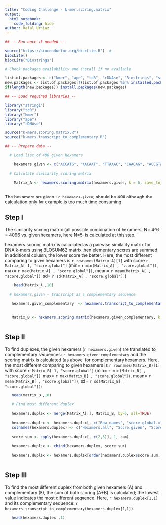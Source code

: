 ---
title: "Coding Challenge - k-mer.scoring.matrix" 	
output: 
  html_notebook: 
    code_folding: hide
author: Rafal Urniaz
---

 
```{r}

## -- Run once if needed -- 

source("https://bioconductor.org/biocLite.R")  # 
biocLite()
biocLite("Biostrings")
    
# Check packages availability and install if no available

list.of.packages <- c("kmer", "ape", "tcR", "rDNAse", "Biostrings", "stringi")
new.packages <- list.of.packages[!(list.of.packages %in% installed.packages()[,"Package"])]
if(length(new.packages)) install.packages(new.packages)

```


```{r}

## -- Load required libraries --

library("stringi")
library("tcR")
library("kmer")
library("ape")
library("rDNAse")

source("k-mers.scoring.matrix.R")
source("k-mers.transcript_to_complementary.R")

## -- Prepare data -- 

  # Load list of 400 given hexamers

    hexamers.given <- c("ACCATG", "AACAAT", "TTAAAC", "CAAGAG", "ACCGTA")
    
  # Calculate similarity scoring matrix
    
    Matrix_A <- hexamers.scoring.matrix(hexamers.given, k = 6, save_to_file = 'hexamers.dist.matrix_A.csv' )
    
```
The hexamers are given : ```r hexamers.given```; should be 400 although the calculation only for example is too much time consuming


## Step I 

The similarity scoring matrix (all possible combination of hexamers, N= 4^6 = 4096 vs. given hexamers, here N=5) is calculated at this step.

hexamers.scoring.matrix is calculated as a pairwise similarity matrix for DNA k-mers using BLOSUM62 matrix then elementary scores are summed in additional column; the lower score the better. Here, the most different comparing to given hexamers is ```r rownames(Matrix_A)[1] ``` with score ```r Matrix_A[ 1, "score.global"] ``` (min= ```r min(Matrix_A[ , "score.global"]) ```, max= ```r max(Matrix_A[ , "score.global"]) ```, mean= ```r mean(Matrix_A[ , "score.global"]) ```, sd= ```r sd(Matrix_A[ , "score.global"]) ```)

```{r}    

    head(Matrix_A ,10)
    
  # hexamers.given - transcript as a complementary sequence 
    
   hexamers.given_complementary  <- hexamers.transcript_to_complementary(hexamers.given)
   
```

```{r}
    
   Matrix_B <- hexamers.scoring.matrix(hexamers.given_complementary, k = 6, save_to_file = 'hexamers.dist.matrix_B.csv' )
   
```

## Step II

To find duplexes, the given hexamers (```r hexamers.given```) are translated to complementary sequences: ```r hexamers.given_complementary``` and the scoring matrix is calculated (as above) for complementary hexamers. Here, the most different comparing to given hexamers is ```r rownames(Matrix_B)[1] ``` with score ```r Matrix_B[ 1, "score.global"] ``` (min= ```r min(Matrix_B[ , "score.global"]) ```, max= ```r max(Matrix_B[ , "score.global"]) ```, mean= ```r mean(Matrix_B[ , "score.global"]) ```, sd= ```r sd(Matrix_B[ , "score.global"]) ```)

```{r}
    
   head(Matrix_B ,10)
   
   # Find most different duplex
   
   hexamers.duplex <- merge(Matrix_A[,], Matrix_B, by=0, all=TRUE)
   
   hexamers.duplex <- hexamers.duplex[, c("Row.names", "score.global.x", "score.global.y")]
   colnames(hexamers.duplex) <- c("Hexamers.all", "Score.given", "Score.complementary")
   
   score.sum <- apply(hexamers.duplex[, c(2,3)], 1, sum)
   
   hexamers.duplex <- cbind(hexamers.duplex, score.sum)
   
   hexamers.duplex <- hexamers.duplex[order(hexamers.duplex$score.sum, decreasing = FALSE),]
   
```   
## Step III

To find the most different duplex from both given hexamers (A) and complementary (B), the sum of both scoring (A+B) is calculated; the lowest value indicates the most different sequence. Here, ```r hexamers.duplex[1,1] ``` and its complementary sequence: ```r hexamers.transcript_to_complementary(hexamers.duplex[1,1]) ```.

```{r}
   
   head(hexamers.duplex ,1)

```

